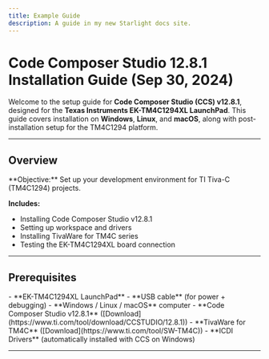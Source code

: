 ```yaml
---
title: Example Guide
description: A guide in my new Starlight docs site.
---
```


# Code Composer Studio 12.8.1 Installation Guide (Sep 30, 2024)

Welcome to the setup guide for **Code Composer Studio (CCS) v12.8.1**, designed for the **Texas Instruments EK-TM4C1294XL LaunchPad**. This guide covers installation on **Windows**, **Linux**, and **macOS**, along with post-installation setup for the TM4C1294 platform.

---

## Overview

<Card title="Goal" icon="rocket">
**Objective:** Set up your development environment for TI Tiva-C (TM4C1294) projects.

**Includes:**
- Installing Code Composer Studio v12.8.1
- Setting up workspace and drivers
- Installing TivaWare for TM4C series
- Testing the EK-TM4C1294XL board connection
</Card>

---

## Prerequisites

<CardGrid>
<Card title="Hardware Requirements" icon="cpu">
- **EK-TM4C1294XL LaunchPad**
- **USB cable** (for power + debugging)
- **Windows / Linux / macOS** computer
</Card>

<Card title="Software Requirements" icon="settings">
- **Code Composer Studio v12.8.1** ([Download](https://www.ti.com/tool/download/CCSTUDIO/12.8.1))
- **TivaWare for TM4C** ([Download](https://www.ti.com/tool/SW-TM4C))
- **ICDI Drivers** (automatically installed with CCS on Windows)
</Card>
</CardGrid>

---

